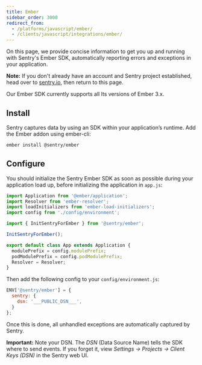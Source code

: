 ```yaml
---
title: Ember
sidebar_order: 3000
redirect_from:
  - /platforms/javascript/ember/
  - /clients/javascript/integrations/ember/
---
```


On this page, we provide concise information to get you up and running with Sentry's Ember SDK, automatically reporting errors and exceptions in your application.

**Note:** If you don't already have an account and Sentry project established, head over to [sentry.io](https://sentry.io/signup/), then return to this page.

Our Ember SDK currently supports all lts versions of Ember 3.x.

## Install

Sentry captures data by using an SDK within your application’s runtime. Add the Ember addon using ember-cli:

```bash
ember install @sentry/ember
```

## Configure

You should initialize the Sentry Ember SDK as soon as possible during your application load up, before initializing the
application in `app.js`:

```javascript
import Application from '@ember/application';
import Resolver from 'ember-resolver';
import loadInitializers from 'ember-load-initializers';
import config from './config/environment';

import { InitSentryForEmber } from '@sentry/ember';

InitSentryForEmber();

export default class App extends Application {
  modulePrefix = config.modulePrefix;
  podModulePrefix = config.podModulePrefix;
  Resolver = Resolver;
}
```

Then add the following config to your `config/environment.js`:

```javascript
ENV['@sentry/ember'] = {
  sentry: {
    dsn: '___PUBLIC_DSN___',
  }
};
```

Once this is done, all unhandled exceptions are automatically captured by Sentry.

**Important:** Note your DSN. The _DSN_ (Data Source Name) tells the SDK where to send events. If you forget it, view _Settings -> Projects -> Client Keys (DSN)_ in the Sentry web UI.

<!-- TODO-ADD-VERIFICATION-EXAMPLE -->

